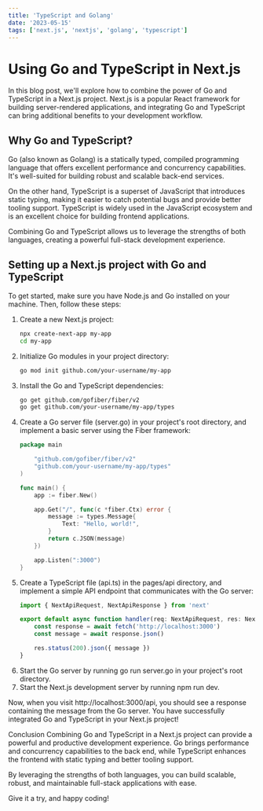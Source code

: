 ```yaml
---
title: 'TypeScript and Golang'
date: '2023-05-15'
tags: ['next.js', 'nextjs', 'golang', 'typescript']
---
```


# Using Go and TypeScript in Next.js

In this blog post, we'll explore how to combine the power of Go and TypeScript in a Next.js project. Next.js is a popular React framework for building server-rendered applications, and integrating Go and TypeScript can bring additional benefits to your development workflow.

## Why Go and TypeScript?

Go (also known as Golang) is a statically typed, compiled programming language that offers excellent performance and concurrency capabilities. It's well-suited for building robust and scalable back-end services.

On the other hand, TypeScript is a superset of JavaScript that introduces static typing, making it easier to catch potential bugs and provide better tooling support. TypeScript is widely used in the JavaScript ecosystem and is an excellent choice for building frontend applications.

Combining Go and TypeScript allows us to leverage the strengths of both languages, creating a powerful full-stack development experience.

## Setting up a Next.js project with Go and TypeScript

To get started, make sure you have Node.js and Go installed on your machine. Then, follow these steps:

1. Create a new Next.js project:
   ```bash
   npx create-next-app my-app
   cd my-app

2. Initialize Go modules in your project directory:
    ```bash
    go mod init github.com/your-username/my-app

3. Install the Go and TypeScript dependencies:
    ```bash
    go get github.com/gofiber/fiber/v2
    go get github.com/your-username/my-app/types

4. Create a Go server file (server.go) in your project's root directory, and implement a basic server using the Fiber framework:
    ```go
    package main

        "github.com/gofiber/fiber/v2"
        "github.com/your-username/my-app/types"
    )

    func main() {
        app := fiber.New()

        app.Get("/", func(c *fiber.Ctx) error {
            message := types.Message{
                Text: "Hello, world!",
            }
            return c.JSON(message)
        })

        app.Listen(":3000")
    }

5. Create a TypeScript file (api.ts) in the pages/api directory, and implement a simple API endpoint that communicates with the Go server:
    ```typescript
    import { NextApiRequest, NextApiResponse } from 'next'

    export default async function handler(req: NextApiRequest, res: NextApiResponse) {
        const response = await fetch('http://localhost:3000')
        const message = await response.json()

        res.status(200).json({ message })
    }

6. Start the Go server by running go run server.go in your project's root directory.
7. Start the Next.js development server by running npm run dev.

Now, when you visit http://localhost:3000/api, you should see a response containing the message from the Go server. You have successfully integrated Go and TypeScript in your Next.js project!

Conclusion
Combining Go and TypeScript in a Next.js project can provide a powerful and productive development experience. Go brings performance and concurrency capabilities to the back end, while TypeScript enhances the frontend with static typing and better tooling support.

By leveraging the strengths of both languages, you can build scalable, robust, and maintainable full-stack applications with ease.

Give it a try, and happy coding!